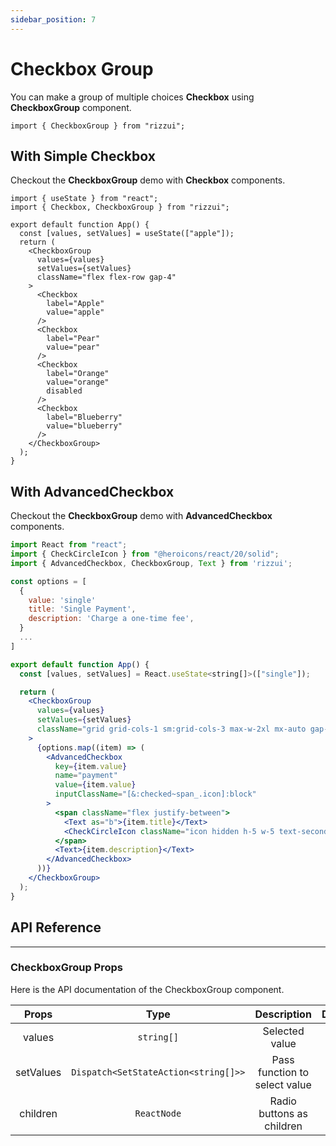 ```yaml
---
sidebar_position: 7
---
```



# Checkbox Group

You can make a group of multiple choices **Checkbox** using **CheckboxGroup** component.

```tsx
import { CheckboxGroup } from "rizzui";
```

<div className="mb-20 md:mb-28" />

## With Simple Checkbox

Checkout the **CheckboxGroup** demo with **Checkbox** components.

<Paper>
  <CheckboxGroupDefault />
</Paper>

```tsx
import { useState } from "react";
import { Checkbox, CheckboxGroup } from "rizzui";

export default function App() {
  const [values, setValues] = useState(["apple"]);
  return (
    <CheckboxGroup
      values={values}
      setValues={setValues}
      className="flex flex-row gap-4"
    >
      <Checkbox
        label="Apple"
        value="apple"
      />
      <Checkbox
        label="Pear"
        value="pear"
      />
      <Checkbox
        label="Orange"
        value="orange"
        disabled
      />
      <Checkbox
        label="Blueberry"
        value="blueberry"
      />
    </CheckboxGroup>
  );
}
```

<div className="mb-10" />

## With AdvancedCheckbox

Checkout the **CheckboxGroup** demo with **AdvancedCheckbox** components.

<Paper>
  <CheckboxGroupWithCard />
</Paper>

```jsx
import React from "react";
import { CheckCircleIcon } from "@heroicons/react/20/solid";
import { AdvancedCheckbox, CheckboxGroup, Text } from 'rizzui';

const options = [
  {
    value: 'single'
    title: 'Single Payment',
    description: 'Charge a one-time fee',
  }
  ...
]

export default function App() {
  const [values, setValues] = React.useState<string[]>(["single"]);

  return (
    <CheckboxGroup
      values={values}
      setValues={setValues}
      className="grid grid-cols-1 sm:grid-cols-3 max-w-2xl mx-auto gap-4"
    >
      {options.map((item) => (
        <AdvancedCheckbox
          key={item.value}
          name="payment"
          value={item.value}
          inputClassName="[&:checked~span_.icon]:block"
        >
          <span className="flex justify-between">
            <Text as="b">{item.title}</Text>
            <CheckCircleIcon className="icon hidden h-5 w-5 text-secondary" />
          </span>
          <Text>{item.description}</Text>
        </AdvancedCheckbox>
      ))}
    </CheckboxGroup>
  );
}
```

<div className="mb-20" />

## API Reference

<hr />

<div className="mb-10" />

### CheckboxGroup Props

Here is the API documentation of the CheckboxGroup component.

<div className="overflow-x-auto">

|   Props   |                 Type                 |          Description          | Default |
| :-------: | :----------------------------------: | :---------------------------: | :-----: |
|  values   |              `string[]`              |        Selected value         |  \_\_   |
| setValues | `Dispatch<SetStateAction<string[]>>` | Pass function to select value |  \_\_   |
| children  |             `ReactNode`              |   Radio buttons as children   |  \_\_   |

</div>
